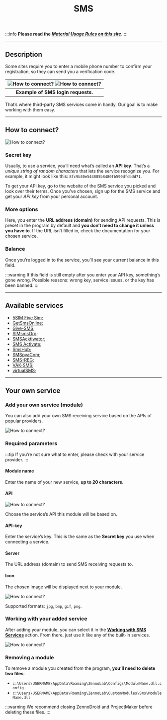 ﻿---
sidebar_position: 8
title: SMS
description: SMS service connection settings.
---
:::info **Please read the [*Material Usage Rules on this site*](../Disclaimer).**
:::
_______________________________________________
## Description
Some sites require you to enter a mobile phone number to confirm your registration, so they can send you a verification code.

| ![How to connect?](./assets/SMS/SMS_pic2.png)  ![How to connect?](./assets/SMS/SMS_pic3.png) |
| :--------: |
| **Example of SMS login requests.** |

That’s where third-party SMS services come in handy. Our goal is to make working with them easy.
_______________________________________________
## How to connect?
![How to connect?](./assets/SMS/SMS_pic1.png)
### Secret key
Usually, to use a service, you’ll need what’s called an **API key**. That’s a *unique string of random characters* that lets the service recognize you. For example, it might look like this: `8fc9b30e544885b8480fb590dfcbdd71`.

To get your API key, go to the website of the SMS service you picked and look over their terms. Once you’ve chosen, sign up for the SMS service and get your *API key* from your personal account.

### More options
Here, you enter the **URL address (domain)** for sending API requests. This is preset in the program by default and **you don’t need to change it unless you have to**. If the URL isn’t filled in, check the documentation for your chosen service.

### Balance
Once you’re logged in to the service, you’ll see your current balance in this field.

:::warning If this field is still empty after you enter your API key, something’s gone wrong.
Possible reasons: wrong key, service issues, or the key has been banned.
:::
_______________________________________________
## Available services
- [5SIM Five Sim](http://5sim.net/);
- [GetSmsOnline](http://getsms.online/);
- [Give-SMS](http://give-sms.com/);
- [SIMsmsOrg](http://simsms.org/);
- [SMSAcktiwator](http://sms-acktiwator.ru/);
- [SMS Activate](http://sms-activate.ru/ru/);
- [SmsHub](https://smshub.org/);
- [SMSpvaCom](http://smspva.com/);
- [SMS-REG](http://sms-reg.com/);
- [VAK-SMS](http://vak-sms.com/);
- [virtualSMS](http://virtualsms.ru/);
_______________________________________________
## Your own service
### Add your own service (module)
You can also add your own SMS receiving service based on the APIs of popular providers.

![How to connect?](./assets/SMS/SMS_pic4.png)
### Required parameters
:::tip If you’re not sure what to enter,
please check with your service provider.
:::
#### Module name
Enter the name of your new service, **up to 20 characters**.

#### API
![How to connect?](./assets/SMS/SMS_pic5.png)

Choose the service’s API this module will be based on.

#### API-key
Enter the service’s key. This is the same as the **Secret key** you use when connecting a service.

#### Server
The URL address (domain) to send SMS receiving requests to.

#### Icon
The chosen image will be displayed next to your module.

![How to connect?](./assets/SMS/SMS_pic6.png)

Supported formats: `jpg`, `bmp`, `gif`, `png`.

### Working with your added service
After adding your module, you can select it in the [**Working with SMS Services**](../Data/SMS_Services) action. From there, just use it like any of the built-in services.

![How to connect?](./assets/SMS/SMS_pic7.png)

### Removing a module
To remove a module you created from the program, **you’ll need to delete two files**:
- `c:\Users\USERNAME\AppData\Roaming\ZennoLab\Configs\ModuleName.dll.config`
- `c:\Users\USERNAME\AppData\Roaming\ZennoLab\CustomModules\Sms\ModuleName.dll`

:::warning We recommend closing ZennoDroid and ProjectMaker before deleting these files.
:::
